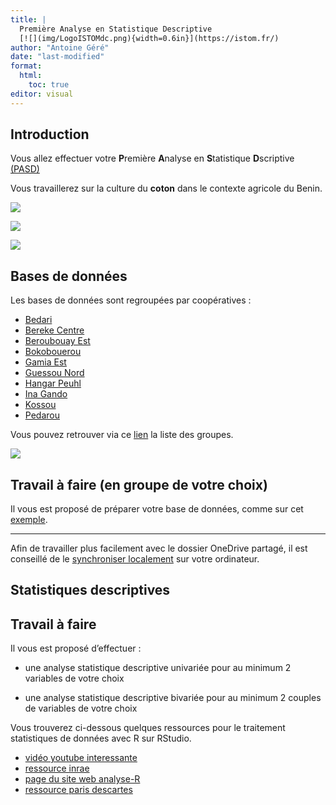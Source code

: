 ```yaml
---
title: |
  Première Analyse en Statistique Descriptive    
  [![](img/LogoISTOMdc.png){width=0.6in}](https://istom.fr/) 
author: "Antoine Géré"
date: "last-modified"
format: 
  html:
    toc: true
editor: visual
---
```


## Introduction

Vous allez effectuer votre **P**remière **A**nalyse en **S**tatistique **D**scriptive [(PASD)](https://istom-my.sharepoint.com/:f:/g/personal/a_gere_istom_fr/EshYCnVCQdRAj57v68Sxko0B37j7rK8YNpPhJQlufF-uZA?e=05HV2K)

Vous travaillerez sur la culture du **coton** dans le contexte agricole du Benin.

:::::: {layout-ncol="3"}
<div>

![](img/coton.png)

</div>

<div>

![](img/benin.png)

</div>

::: {#third-column}
![](img/flag.png)
:::
::::::

## Bases de données

::::: {layout-ncol="2"}
<div>

Les bases de données sont regroupées par coopératives :

-   [Bedari](https://istom-my.sharepoint.com/:f:/r/personal/a_gere_istom_fr/Documents/Stat.%20et%20data%20analysis/PASD/Gr-01_Bedari?csf=1&web=1&e=FtZI23)
-   [Bereke Centre](https://istom-my.sharepoint.com/:f:/r/personal/a_gere_istom_fr/Documents/Stat.%20et%20data%20analysis/PASD/Gr-02_Bereke_Centre?csf=1&web=1&e=VO1Hla)
-   [Beroubouay Est](https://istom-my.sharepoint.com/:f:/r/personal/a_gere_istom_fr/Documents/Stat.%20et%20data%20analysis/PASD/Gr-03_Beroubouay_Est?csf=1&web=1&e=iTR9fD)
-   [Bokobouerou](https://istom-my.sharepoint.com/:f:/r/personal/a_gere_istom_fr/Documents/Stat.%20et%20data%20analysis/PASD/Gr-04_Bokobouerou?csf=1&web=1&e=qMNubp)
-   [Gamia Est](https://istom-my.sharepoint.com/:f:/r/personal/a_gere_istom_fr/Documents/Stat.%20et%20data%20analysis/PASD/Gr-05_Gamia_Est?csf=1&web=1&e=eJhi0z)
-   [Guessou Nord](https://istom-my.sharepoint.com/:f:/r/personal/a_gere_istom_fr/Documents/Stat.%20et%20data%20analysis/PASD/Gr-06_Guessou_Nord?csf=1&web=1&e=2YVRzT)
-   [Hangar Peuhl](https://istom-my.sharepoint.com/:f:/r/personal/a_gere_istom_fr/Documents/Stat.%20et%20data%20analysis/PASD/Gr-07_Hangar_Peuhl?csf=1&web=1&e=aexGRB)
-   [Ina Gando](https://istom-my.sharepoint.com/:f:/r/personal/a_gere_istom_fr/Documents/Stat.%20et%20data%20analysis/PASD/Gr-08_Ina_Gando?csf=1&web=1&e=ZdWsUI)
-   [Kossou](https://istom-my.sharepoint.com/:f:/r/personal/a_gere_istom_fr/Documents/Stat.%20et%20data%20analysis/PASD/Gr-09_Kossou?csf=1&web=1&e=CiuxXD)
-   [Pedarou](https://istom-my.sharepoint.com/:f:/r/personal/a_gere_istom_fr/Documents/Stat.%20et%20data%20analysis/PASD/Gr-10_Pedarou?csf=1&web=1&e=PKvwao)

Vous pouvez retrouver via ce [lien](https://istom-my.sharepoint.com/:t:/g/personal/a_gere_istom_fr/EUzRE_4jXghFmF3Cv1JUXRkBJsvvKgMaTwkSCqqbDDH4Xw?e=pe3UuE) la liste des groupes.

</div>

<div>

[![](img/carte_benin.jpg)](https://en.wikipedia.org/wiki/Benin)

</div>
:::::

::: callout-caution
## Travail à faire (en groupe de votre choix)

Il vous est proposé de préparer votre base de données, comme sur cet [exemple](https://istom-my.sharepoint.com/:x:/g/personal/a_gere_istom_fr/EcR7XBOazCdDrNdegd428uwBSJWAUKpNzOin3XTseFaGDg?e=pGsy60).
:::

---

Afin de travailler plus facilement avec le dossier OneDrive partagé, il est conseillé de le [synchroniser localement](https://youtu.be/8WC7iClUH3k?feature=shared) sur votre ordinateur.

## Statistiques descriptives

::: callout-caution
## Travail à faire

Il vous est proposé d'effectuer :

-   une analyse statistique descriptive univariée pour au minimum 2 variables de votre choix

-   une analyse statistique descriptive bivariée pour au minimum 2 couples de variables de votre choix
:::

Vous trouverez ci-dessous quelques ressources pour le traitement statistiques de données avec R sur RStudio.

- [vidéo youtube interessante](https://youtu.be/NG94JHsh9oA?feature=shared)
- [ressource inrae](https://odr.inrae.fr/intranet/carto/cartowiki/index.php/Statistiques_descriptives_avec_R)
- [page du site web analyse-R](https://larmarange.github.io/analyse-R/statistique-bivariee.html)
- [ressource paris descartes](https://helios2.mi.parisdescartes.fr/~vperduca/cours/programmation/R2_stat_desc_graphs.pdf)

